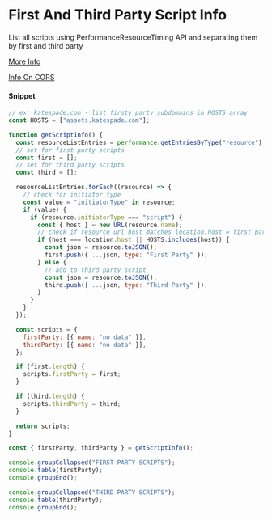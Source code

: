 # First And Third Party Script Info

List all scripts using PerformanceResourceTiming API and separating them by first and third party

[More Info](https://developer.mozilla.org/en-US/docs/Web/API/PerformanceResourceTiming)

[Info On CORS](https://developer.mozilla.org/en-US/docs/Web/API/Resource_Timing_API/Using_the_Resource_Timing_API#coping_with_cors)

#### Snippet

```js copy
// ex: katespade.com - list firsty party subdomains in HOSTS array
const HOSTS = ["assets.katespade.com"];

function getScriptInfo() {
  const resourceListEntries = performance.getEntriesByType("resource");
  // set for first party scripts
  const first = [];
  // set for third party scripts
  const third = [];

  resourceListEntries.forEach((resource) => {
    // check for initiator type
    const value = "initiatorType" in resource;
    if (value) {
      if (resource.initiatorType === "script") {
        const { host } = new URL(resource.name);
        // check if resource url host matches location.host = first party script
        if (host === location.host || HOSTS.includes(host)) {
          const json = resource.toJSON();
          first.push({ ...json, type: "First Party" });
        } else {
          // add to third party script
          const json = resource.toJSON();
          third.push({ ...json, type: "Third Party" });
        }
      }
    }
  });

  const scripts = {
    firstParty: [{ name: "no data" }],
    thirdParty: [{ name: "no data" }],
  };

  if (first.length) {
    scripts.firstParty = first;
  }

  if (third.length) {
    scripts.thirdParty = third;
  }

  return scripts;
}

const { firstParty, thirdParty } = getScriptInfo();

console.groupCollapsed("FIRST PARTY SCRIPTS");
console.table(firstParty);
console.groupEnd();

console.groupCollapsed("THIRD PARTY SCRIPTS");
console.table(thirdParty);
console.groupEnd();
```
